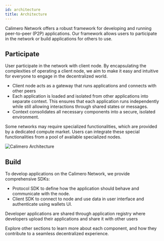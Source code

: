 ```yaml
---
id: architecture
title: Architecture
---
```


Calimero Network offers a robust framework for developing and running peer-to-peer (P2P) applications. Our framework allows users to participate in the network or build applications for others to use.

## Participate

User participate in the network with client node. By encapsulating the complexities of operating a client node, we aim to make it easy and intuitive for everyone to engage in the decentralized world.

- Client node acts as a gateway that runs applications and connects with other peers
- Each application is loaded and isolated from other applications into separate context. This ensures that each application runs independently while still allowing interactions through shared states or messages.
- Context consolidates all necessary components into a secure, isolated environment.

Some networks may require specialized functionalities, which are provided by a dedicated compute market. Users can integrate these special functionalities from a pool of available specialized nodes.

![Calimero Architecture](/learn/architecture.png)

## Build

To develop applications on the Calimero Network, we provide comprehensive SDKs:

- Protocol SDK to define how the application should behave and communicate with the node.
- Client SDK to connect to node and use data in user interface and authenticate using wallets UI.

Developer applications are shared through application registry where developers upload their applications and share it with other users

Explore other sections to learn more about each component, and how they contribute to a seamless decentralized experience.
